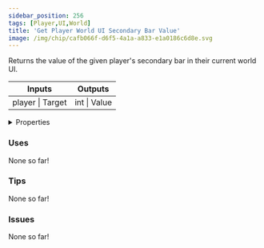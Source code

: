 ```yaml
---
sidebar_position: 256
tags: [Player,UI,World]
title: 'Get Player World UI Secondary Bar Value'
image: /img/chip/cafb066f-d6f5-4a1a-a833-e1a0186c6d8e.svg
---
```


Returns the value of the given player's secondary bar in their current world UI.



<IChip uuid="cafb066f-d6f5-4a1a-a833-e1a0186c6d8e"/>

<table><thead><tr><th>Inputs</th><th>Outputs</th></tr></thead><tbody><tr><td>player | Target</td><td>int | Value</td></tr></tbody></table>

<details>
  <summary>Properties</summary>
  <div>
    <div>
    <table>
      <tbody>
        <tr>
          <td>Is beta required?</td>
          <td>No</td>
        </tr>
        <tr>
          <td>Is chip a trolling risk?</td>
          <td>No</td>
        </tr>
        <tr>
          <td>Is chip a role assignment risk?</td>
          <td>No</td>
        </tr>
        <tr>
          <td>Chip UUID</td>
          <td>cafb066f-d6f5-4a1a-a833-e1a0186c6d8e</td>
        </tr>
        <tr>
          <td>Room availability</td>
          <td>Available everywhere</td>
        </tr>
      </tbody>
    </table>
    </div>
  </div>
</details>

### Uses

None so far!

### Tips

None so far!

### Issues

None so far!